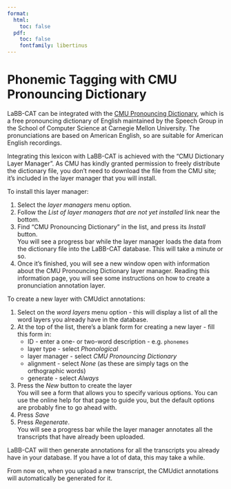 ```yaml
---
format:
  html:
    toc: false
  pdf: 
    toc: false
    fontfamily: libertinus
---
```

# Phonemic Tagging with CMU Pronouncing Dictionary

LaBB-CAT can be integrated with the 
[CMU Pronouncing Dictionary](http://www.speech.cs.cmu.edu/cgi-bin/cmudict), 
which is a free pronouncing dictionary of English maintained by the Speech Group in the School of Computer Science at Carnegie Mellon University. The pronunciations are based on American English, so are suitable for American English recordings. 

Integrating this lexicon with LaBB-CAT is achieved with the "CMU Dictionary Layer Manager". As CMU has kindly granted permission to freely distribute the dictionary file, you don't need to download the file from the CMU site; it's included in the layer manager that you will install.

To install this layer manager:

1. Select the *layer managers* menu option.
1. Follow the *List of layer managers that are not yet installed* link near the bottom.
1. Find "CMU Pronouncing Dictionary" in the list, and press its *Install* button.  
  You will see a progress bar while the layer manager loads the data from the dictionary file into the LaBB-CAT database. This will take a minute or so.
1. Once it's finished, you will see a new window open with information about the CMU Pronouncing Dictionary layer manager. Reading this information page, you will see some instructions on how to create a pronunciation annotation layer.

To create a new layer with CMUdict annotations:

1. Select on the *word layers* menu option - this will display a list of all the word layers you already have in the database.
1. At the top of the list, there's a blank form for creating a new layer  - fill this form in:
    - ID - enter a one- or two-word description - e.g. `phonemes`
    - layer type - select *Phonological*
    - layer manager - select *CMU Pronouncing Dictionary*
    - alignment - select *None* (as these are simply tags on the orthographic words)
    - generate - select *Always*
1. Press the *New* button to create the layer  
  You will see a form that allows you to specify various options.  You can use the online help for that page to guide you, but the default options are probably fine to go ahead with.
1. Press *Save*
1. Press *Regenerate*.  
   You will see a progress bar while the layer manager annotates all the transcripts that have already been uploaded.

LaBB-CAT will then generate annotations for all the transcripts you already have in your database.  If you have a lot of data, this may take a while.  

From now on, when you upload a new transcript, the CMUdict annotations will automatically be generated for it.